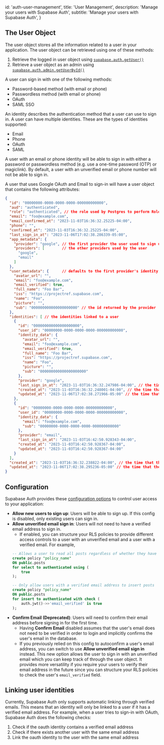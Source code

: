 
  id: 'auth-user-management',
  title: 'User Management',
  description: 'Manage your users with Supabase Auth',
  subtitle: 'Manage your users with Supabase Auth',
}

## The User Object
The user object stores all the information related to a user in your application. The user object can be retrieved using one of these methods:
1. Retrieve the logged in user object using [`supabase.auth.getUser()`](/docs/reference/javascript/auth-getuser) 
2. Retrieve a user object as an admin using [`supabase.auth.admin.getUserById()`](/docs/reference/javascript/auth-admin-listusers)

A user can sign in with one of the following methods:
- Password-based method (with email or phone)
- Passwordless method (with email or phone)
- OAuth
- SAML SSO 

An identity describes the authentication method that a user can use to sign in. A user can have multiple identities. These are the types of identities supported:
- Email 
- Phone
- OAuth
- SAML 

<Admonition type="note">

A user with an email or phone identity will be able to sign in with either a password or passwordless method (e.g. use a one-time password (OTP) or magiclink). By default, a user with an unverified email or phone number will not be able to sign in. 

</Admonition>

A user that uses Google OAuth and Email to sign-in will have a user object that contains the following attributes:
```json
{
  "id": "00000000-0000-0000-0000-000000000000",
  "aud": "authenticated",
  "role": "authenticated", // the role used by Postgres to perform Role Level Security (RLS) checks 
  "email": "foo@example.com",
  "email_confirmed_at": "2023-11-03T16:36:32.25225-04:00",
  "phone": "",
  "confirmed_at": "2023-11-03T16:36:32.25225-04:00",
  "last_sign_in_at": "2023-11-06T17:02:38.286339-05:00",
  "app_metadata": {
    "provider": "google", // the first provider the user used to sign up with
    "providers": [        // the other providers used by the user
      "google",
      "email"
    ]
  },
  "user_metadata": {      // defaults to the first provider's identity data but can contain additional custom user metadata
    "avatar_url": "",
    "email": "foo@example.com",
    "email_verified": true,
    "full_name": "Foo Bar",
    "iss": "https://projectref.supabase.com",
    "name": "Foo",
    "picture": "",
    "sub": "000000000000000000000" // the id returned by the provider
  },
  "identities": [ // the identities linked to a user
    {
      "id": "000000000000000000000",
      "user_id": "00000000-0000-0000-0000-000000000000",
      "identity_data": {
        "avatar_url": "",
        "email": "foo@example.com",
        "email_verified": true,
        "full_name": "Foo Bar",
        "iss": "https://projectref.supabase.com",
        "name": "Foo",
        "picture": "",
        "sub": "000000000000000000000"
      },
      "provider": "google",
      "last_sign_in_at": "2023-11-03T16:36:32.247986-04:00", // the time that the identity was last used to sign in 
      "created_at": "2023-11-03T16:36:32.248001-04:00", // the time that the identity was created
      "updated_at": "2023-11-06T17:02:38.271966-05:00" // the time that the identity was last updated
    },
    {
      "id": "00000000-0000-0000-0000-000000000000",
      "user_id": "00000000-0000-0000-0000-000000000000",
      "identity_data": {
        "email": "foo@example.com",
        "sub": "00000000-0000-0000-0000-000000000000"
      },
      "provider": "email",
      "last_sign_in_at": "2023-11-03T16:42:50.928343-04:00",
      "created_at": "2023-11-03T16:42:50.928367-04:00", 
      "updated_at": "2023-11-03T16:42:50.928367-04:00"
    }
  ],
  "created_at": "2023-11-03T16:36:32.238822-04:00", // the time that the user signed up 
  "updated_at": "2023-11-06T17:02:38.295236-05:00" // the time that the user object was last updated
}
```

## Configuration
Supabase Auth provides these [configuration options](/dashboard/project/_/settings/auth) to control user access to your application:
- **Allow new users to sign up**: Users will be able to sign up. If this config is disabled, only existing users can sign in.
- **Allow unverified email sign in**: Users will not need to have a verified email address to sign in.
    - If enabled, you can structure your RLS policies to provide different access controls to a user with an unverified email and a user with a verified email. For example, 
    ```sql
    -- Allows a user to read all posts regardless of whether they have a verified email address
    create policy "policy_name"
    ON public.posts
    for select to authenticated using (
        true
    );

    -- Only allow users with a verified email address to insert posts
    create policy "policy_name"
    ON public.posts
    for insert to authenticated with check (
        auth.jwt()->>'email_verified' is true
    );
    ```
- **Confirm Email (Deprecated)**: Users will need to confirm their email address before signing in for the first time.
    - Having **Confirm Email** disabled assumes that the user's email does not need to be verified in order to login and implicitly confirms the user's email in the database.
    - If you previously relied on this config to autoconfirm a user's email address, you can switch to use **Allow unverified email sign in** instead. This new option allows the user to sign in with an unverified email which you can keep track of through the user object. It provides more versatility if you require your users to verify their email address in the future since you can structure your RLS policies to check the user's `email_verified` field.

## Linking user identities
Currently, Supabase Auth only supports automatic linking through verified emails. This means that an identity will only be linked to a user if it has a verified email address. For example, when a user tries to sign-in with OAuth, Supabase Auth does the following checks:
1. Check if the oauth identity contains a verified email address
2. Check if there exists another user with the same email address 
3. Link the oauth identity to the user with the same email address 


